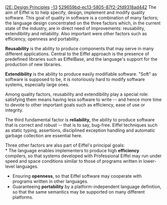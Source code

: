 [[Property:title|I2E: Design Principles]]
[[Property:weight|-13]]
[[Property:uuid|529659bd-ec13-5805-87f2-2fd9318ad442]]
The aim of Eiffel is to help specify, design, implement and modify quality software. This goal of quality in software is a combination of many factors; the language design concentrated on the three factors which, in the current state of the industry, are in direct need of improvements: reusability, extendibility and reliability. Also important were other factors such as efficiency, openness and portability. 

'''Reusability''' is the ability to produce components that may serve in many different applications. Central to the Eiffel approach is the presence of predefined libraries such as EiffelBase, and the language's support for the production of new libraries. 

'''Extendibility''' is the ability to produce easily modifiable software. "Soft" as software is supposed to be, it is notoriously hard to modify software systems, especially large ones. 

Among quality factors, reusability and extendibility play a special role: satisfying them means having less software to write -- and hence more time to devote to other important goals such as efficiency, ease of use or integrity. 

The third fundamental factor is '''reliability, ''' the ability to produce software that is correct and robust -- that is to say, bug-free. Eiffel techniques such as static typing, assertions, disciplined exception handling and automatic garbage collection are essential here. 

Three other factors are also part of Eiffel's principal goals: <br/>
* The language enables implementers to produce high '''efficiency''' compilers, so that systems developed with Professional Eiffel may run under speed and space conditions similar to those of programs written in lower-level languages. 
* Ensuring '''openness''', so that Eiffel software may cooperate with programs written in other languages. 
* Guaranteeing '''portability''' by a platform-independent language definition, so that the same semantics may be supported on many different platforms. 





